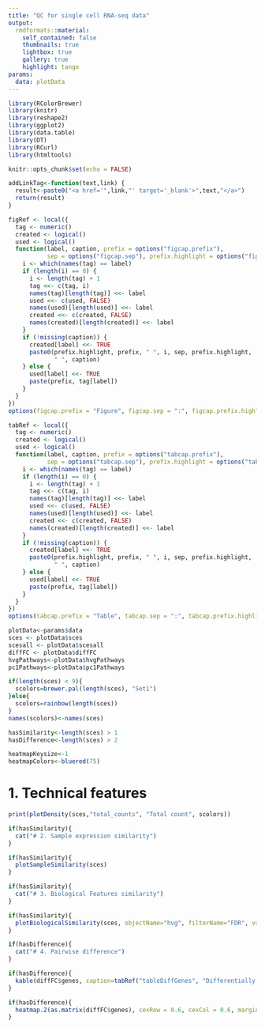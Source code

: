 ```yaml
---
title: "QC for single cell RNA-seq data"
output: 
  rmdformats::material:
    self_contained: false
    thumbnails: true
    lightbox: true
    gallery: true
    highlight: tango  
params:
  data: plotData
---
```


```r
library(RColorBrewer)
library(knitr)
library(reshape2)
library(ggplot2)
library(data.table)
library(DT)
library(RCurl)
library(htmltools)

knitr::opts_chunk$set(echo = FALSE)

addLinkTag<-function(text,link) {
  result<-paste0("<a href='",link,"' target='_blank'>",text,"</a>")
  return(result)
}

figRef <- local({
  tag <- numeric()
  created <- logical()
  used <- logical()
  function(label, caption, prefix = options("figcap.prefix"), 
           sep = options("figcap.sep"), prefix.highlight = options("figcap.prefix.highlight")) {
    i <- which(names(tag) == label)
    if (length(i) == 0) {
      i <- length(tag) + 1
      tag <<- c(tag, i)
      names(tag)[length(tag)] <<- label
      used <<- c(used, FALSE)
      names(used)[length(used)] <<- label
      created <<- c(created, FALSE)
      names(created)[length(created)] <<- label
    }
    if (!missing(caption)) {
      created[label] <<- TRUE
      paste0(prefix.highlight, prefix, " ", i, sep, prefix.highlight, 
             " ", caption)
    } else {
      used[label] <<- TRUE
      paste(prefix, tag[label])
    }
  }
})
options(figcap.prefix = "Figure", figcap.sep = ":", figcap.prefix.highlight = "**")

tabRef <- local({
  tag <- numeric()
  created <- logical()
  used <- logical()
  function(label, caption, prefix = options("tabcap.prefix"), 
           sep = options("tabcap.sep"), prefix.highlight = options("tabcap.prefix.highlight")) {
    i <- which(names(tag) == label)
    if (length(i) == 0) {
      i <- length(tag) + 1
      tag <<- c(tag, i)
      names(tag)[length(tag)] <<- label
      used <<- c(used, FALSE)
      names(used)[length(used)] <<- label
      created <<- c(created, FALSE)
      names(created)[length(created)] <<- label
    }
    if (!missing(caption)) {
      created[label] <<- TRUE
      paste0(prefix.highlight, prefix, " ", i, sep, prefix.highlight, 
             " ", caption)
    } else {
      used[label] <<- TRUE
      paste(prefix, tag[label])
    }
  }
})
options(tabcap.prefix = "Table", tabcap.sep = ":", tabcap.prefix.highlight = "**")
```

```r
plotData<-params$data
sces <- plotData$sces
scesall <- plotData$scesall
diffFC <- plotData$diffFC
hvgPathways<-plotData$hvgPathways
pc1Pathways<-plotData$pc1Pathways

if(length(sces) < 9){
  scolors=brewer.pal(length(sces), "Set1")
}else{
  scolors=rainbow(length(sces))
}
names(scolors)<-names(sces)

hasSimilarity<-length(sces) > 1
hasDifference<-length(sces) > 2

heatmapKeysize<-1
heatmapColors<-bluered(75)

```

# 1. Technical features

```r
print(plotDensity(sces,"total_counts", "Total count", scolors))
```


```r
if(hasSimilarity){
  cat("# 2. Sample expression similarity")
}
```

```r
if(hasSimilarity){
  plotSampleSimilarity(sces)
}
```

```r
if(hasSimilarity){
  cat("# 3. Biological Features similarity")
}
```

```r
if(hasSimilarity){
  plotBiologicalSimilarity(sces, objectName="hvg", filterName="FDR", valueName="bio", cexRow = 0.5, cexCol = 0.5, keysize=heatmapKeysize, col=heatmapColors)
}
```

```r
if(hasDifference){
  cat("# 4. Pairwise difference")
}
```

```r
if(hasDifference){
  kable(diffFC$genes, caption=tabRef("tableDiffGenes", "Differentially Expressed Genes"))
}
```

```r
if(hasDifference){
  heatmap.2(as.matrix(diffFC$genes), cexRow = 0.6, cexCol = 0.6, margins = c(5, 10), keysize=heatmapKeysize, col=heatmapColors)
}
```
